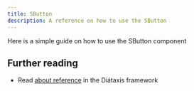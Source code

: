 ```yaml
---
title: SButton
description: A reference on how to use the SButton
---
```


Here is a simple guide on how to use the SButton component

## Further reading

- Read [about reference](https://diataxis.fr/reference/) in the Diátaxis framework
